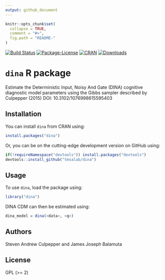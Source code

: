 ```yaml
---
output: github_document
---
```


<!-- README.md is generated from README.Rmd. Please edit that file -->

```r
knitr::opts_chunk$set(
  collapse = TRUE,
  comment = "#>",
  fig.path = "README-"
)
```

[![Build Status](https://travis-ci.org/tmsalab/dina.svg)](https://travis-ci.org/tmsalab/dina)
[![Package-License](http://img.shields.io/badge/license-GPL%20(%3E=2)-brightgreen.svg?style=flat)](http://www.gnu.org/licenses/gpl-2.0.html)
[![CRAN](http://www.r-pkg.org/badges/version/dina)](https://cran.r-project.org/package=dina)
[![Downloads](http://cranlogs.r-pkg.org/badges/dina?color=brightgreen)](http://www.r-pkg.org/pkg/dina)

# `dina` R package

Estimate the Deterministic Input, Noisy And Gate (DINA) cognitive diagnostic
model parameters using the Gibbs sampler described by Culpepper (2015) 
DOI: 10.3102/1076998615595403

## Installation

You can install `dina` from CRAN using:

```r
install.packages("dina")
```

Or, you can be on the cutting-edge development version on GitHub using:

```r
if(!requireNamespace("devtools")) install.packages("devtools")
devtools::install_github("tmsalab/dina")
```

## Usage

To use `dina`, load the package using:

```r
library("dina")
```

DINA CDM can then be estimated using:

```r
dina_model = dina(<data>, <q>)
```

## Authors

Steven Andrew Culpepper and James Joseph Balamuta

## License

GPL (>= 2)

